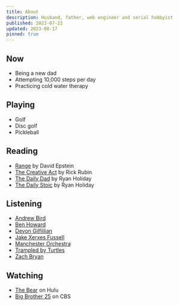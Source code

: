 ```yaml
---
title: About
description: Husband, father, web engineer and serial hobbyist
published: 2023-07-22
updated: 2023-08-17
pinned: true
---
```


## Now

- Being a new dad
- Attempting 10,000 steps per day
- Practicing cold water therapy

## Playing

- Golf
- Disc golf
- Pickleball

## Reading

- [Range](https://www.amazon.com/Range-Generalists-Triumph-Specialized-World/dp/0735214506/) by David Epstein
- [The Creative Act](https://www.amazon.com/Creative-Act-Way-Being/dp/0593652886) by Rick Rubin
- [The Daily Dad](https://www.amazon.com/Daily-Dad-Meditations-Parenting-Raising/dp/0593539052/) by Ryan Holiday
- [The Daily Stoic](https://www.amazon.com/Daily-Stoic-Meditations-Wisdom-Perseverance/dp/0735211736/) by Ryan Holiday

## Listening

- [Andrew Bird](https://www.youtube.com/@andrewbirdmusic)
- [Ben Howard](https://www.youtube.com/channel/UC7P46taO0CdI8Gy44P1X2yA)
- [Devon Gilfillian](https://www.youtube.com/@DevonGilfillian)
- [Jake Xerxes Fussell](https://www.youtube.com/channel/UCb7Cc1suIkrnKTbI407id2A)
- [Manchester Orchestra](https://www.youtube.com/channel/UCxi28TQABtfZ0pfvMVozD7Q)
- [Trampled by Turtles](https://www.youtube.com/@tbtduluth)
- [Zach Bryan](https://www.youtube.com/channel/UCwK3C8Vgphad4PweezfUBAQ)

## Watching

- [The Bear](https://www.hulu.com/series/the-bear-05eb6a8e-90ed-4947-8c0b-e6536cbddd5f) on Hulu
- [Big Brother 25](https://www.cbs.com/shows/big_brother/) on CBS